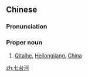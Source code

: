 ==Chinese==
{{zh-forms}}

===Pronunciation===
{{zh-pron
|m=Qītáihé
|cat=propn
}}

===Proper noun===
{{zh-proper noun}}

# [[Qitaihe]], [[Heilongjiang]], [[China]]

{{zh-cat|Cities}}

[[zh:七台河]]